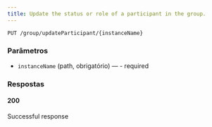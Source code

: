 ```yaml
---
title: Update the status or role of a participant in the group.
---
```


```http
PUT /group/updateParticipant/{instanceName}
```



### Parâmetros

- `instanceName` (path, obrigatório) — - required

### Respostas
#### 200
Successful response

